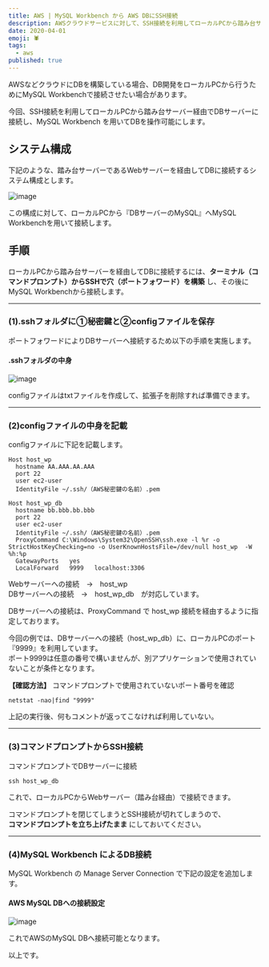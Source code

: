 ```yaml
---
title: AWS | MySQL Workbench から AWS DBにSSH接続
description: AWSクラウドサービスに対して、SSH接続を利用してローカルPCから踏み台サーバー経由でDBサーバーに接続し、MySQL Workbench を用いてDBを操作する方法
date: 2020-04-01
emoji: 🕷
tags: 
  - aws
published: true
---
```


AWSなどクラウドにDBを構築している場合、DB開発をローカルPCから行うためにMySQL Workbenchで接続させたい場合があります。

今回、SSH接続を利用してローカルPCから踏み台サーバー経由でDBサーバーに接続し、MySQL Workbench を用いてDBを操作可能にします。

## システム構成
下記のような、踏み台サーバーであるWebサーバーを経由してDBに接続するシステム構成とします。

![image](/blog/18/aws_system.png)

この構成に対して、ローカルPCから『DBサーバーのMySQL』へMySQL Workbenchを用いて接続します。

## 手順
ローカルPCから踏み台サーバーを経由してDBに接続するには、**ターミナル（コマンドプロンプト）からSSHで穴（ポートフォワード）を構築** し、その後にMySQL Workbenchから接続します。

___
### (1).sshフォルダに①秘密鍵と②configファイルを保存
ポートフォワードによりDBサーバーへ接続するため以下の手順を実施します。

#### .sshフォルダの中身
![image](/blog/18/ssh_folder.png)

configファイルはtxtファイルを作成して、拡張子を削除すれば準備できます。

___
### (2)configファイルの中身を記載
configファイルに下記を記載します。

```text
Host host_wp
  hostname AA.AAA.AA.AAA
  port 22
  user ec2-user
  IdentityFile ~/.ssh/（AWS秘密鍵の名前）.pem

Host host_wp_db
  hostname bb.bbb.bb.bbb
  port 22
  user ec2-user
  IdentityFile ~/.ssh/（AWS秘密鍵の名前）.pem
  ProxyCommand C:\Windows\System32\OpenSSH\ssh.exe -l %r -o StrictHostKeyChecking=no -o UserKnownHostsFile=/dev/null host_wp  -W %h:%p
  GatewayPorts   yes
  LocalForward   9999   localhost:3306
```

Webサーバーへの接続　→　host_wp  
DBサーバーへの接続　→　host_wp_db　が対応しています。  


DBサーバーへの接続は、ProxyCommand で host_wp 接続を経由するように指定しております。

今回の例では、DBサーバーへの接続（host_wp_db）に、ローカルPCのポート『9999』を利用しています。  
ポート9999は任意の番号で構いませんが、別アプリケーションで使用されていないことが条件となります。  

**【確認方法】**
コマンドプロンプトで使用されていないポート番号を確認  

`netstat -nao|find "9999"`

上記の実行後、何もコメントが返ってこなければ利用していない。  

___
### (3)コマンドプロンプトからSSH接続
コマンドプロンプトでDBサーバーに接続

`ssh host_wp_db`

これで、ローカルPCからWebサーバー（踏み台経由）で接続できます。

コマンドプロンプトを閉じてしまうとSSH接続が切れてしまうので、  
**コマンドプロンプトを立ち上げたまま** にしておいてください。  

___
### (4)MySQL Workbench によるDB接続
MySQL Workbench の Manage Server Connection で下記の設定を追加します。  

#### AWS MySQL DBへの接続設定  
![image](/blog/18/mysql_workbench_connect.png)

これでAWSのMySQL DBへ接続可能となります。

以上です。
